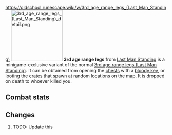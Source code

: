 https://oldschool.runescape.wiki/w/3rd_age_range_legs_(Last_Man_Standing)
{{Infobox Item
|name = 3rd age range legs
|image = [[File:3rd age range legs (Last Man Standing).png]]
|release = [[4 August]] [[2016]]
|update = Last Man Standing Beta and Splashing Restrictions  # TODO: Update this
|members = No
|quest = No
|tradeable = No
|placeholder = No
|equipable = Yes
|stackable = No
|noteable = Yes
|options = Wear, Drop
|examine = Fabulously ancient range protection crafted from white dragonhide.
|value = 20
|alchable = No
|weight = 3.0
|id = 27200
}}
[[File:3rd age range legs (Last Man Standing) detail.png|160px|left]]
'''3rd age range legs''' from [[Last Man Standing]] is a minigame-exclusive variant of the normal [[3rd age range legs (Last Man Standing)]]. It can be obtained from opening the [[Chest (Last Man Standing)|chests]] with a [[bloody key]], or looting the [[Crate (Last Man Standing)|crates]] that spawn at random locations on the map. It is dropped on death to whoever killed you.

==Combat stats==
{{Infobox Bonuses
|astab = 0
|aslash = 0
|acrush = 0
|amagic = -10
|arange = 17
|dstab = 31
|dslash = 25
|dcrush = 33
|dmagic = 30
|drange = 31
|str = 0
|rstr = 0
|mdmg = 0
|prayer = 0
|slot = legs
|image = [[File:3rd age range legs (Last Man Standing) equipped male.png|160px]]
|altimage = [[File:3rd age range legs (Last Man Standing) equipped female.png|160px]]
}}

==Changes==
# TODO: Update this
{{Subject changes header}}
{{Subject changes
|date = 4 August 2016
|update = Last Man Standing
|change = The item was made fully available with the release of Last Man Standing.
}}
{{Subject changes footer}}

{{Last Man Standing In-game Items}}